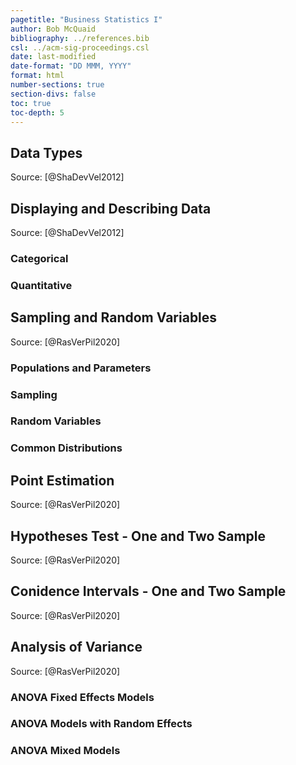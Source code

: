 ```yaml
---
pagetitle: "Business Statistics I"
author: Bob McQuaid
bibliography: ../references.bib
csl: ../acm-sig-proceedings.csl
date: last-modified
date-format: "DD MMM, YYYY"
format: html
number-sections: true
section-divs: false
toc: true
toc-depth: 5
---
```


## Data Types

Source: [@ShaDevVel2012]

## Displaying and Describing  Data

Source: [@ShaDevVel2012]

### Categorical

### Quantitative

## Sampling and Random Variables

Source: [@RasVerPil2020]

### Populations and Parameters

### Sampling

### Random Variables

### Common Distributions

## Point Estimation

Source: [@RasVerPil2020]

## Hypotheses Test - One and Two Sample

Source: [@RasVerPil2020]

## Conidence Intervals - One and Two Sample

Source: [@RasVerPil2020]

## Analysis of Variance

Source: [@RasVerPil2020]

### ANOVA Fixed Effects Models

### ANOVA Models with Random Effects

### ANOVA Mixed Models
